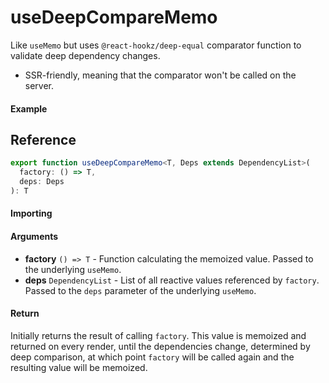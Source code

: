 
<Meta title="Miscellaneous/useDeepCompareMemo" component={Example} />

# useDeepCompareMemo

Like `useMemo` but uses `@react-hookz/deep-equal` comparator function to validate deep dependency changes.

- SSR-friendly, meaning that the comparator won't be called on the server.

#### Example

<Canvas>
  <Story story={Example} />
</Canvas>

## Reference

```ts
export function useDeepCompareMemo<T, Deps extends DependencyList>(
  factory: () => T,
  deps: Deps
): T
```

#### Importing

<ImportPath />

#### Arguments

- **factory** `() => T` - Function calculating the memoized value. Passed to the underlying `useMemo`.
- **deps** `DependencyList` - List of all reactive values referenced by `factory`. Passed to the `deps` parameter of the underlying `useMemo`.

#### Return

Initially returns the result of calling `factory`. This value is memoized and returned on every
render, until the dependencies change, determined by deep comparison, at which point `factory` will be called again and the resulting
value will be memoized.
